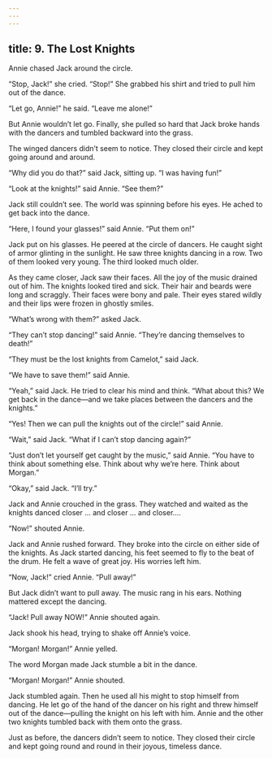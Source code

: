```yaml
---
---
---
```

title: 9. The Lost Knights
---



Annie chased Jack around the circle.

“Stop, Jack!” she cried. “Stop!” She grabbed his shirt and tried to pull him out of the dance.

“Let go, Annie!” he said. “Leave me alone!”

But Annie wouldn’t let go. Finally, she pulled so hard that Jack broke hands with the dancers and tumbled backward into the grass.

The winged dancers didn’t seem to notice. They closed their circle and kept going around and around.

“Why did you do that?” said Jack, sitting up. “I was having fun!”

“Look at the knights!” said Annie. “See them?”

Jack still couldn’t see. The world was spinning before his eyes. He ached to get back into the dance.

“Here, I found your glasses!” said Annie. “Put them on!”

Jack put on his glasses. He peered at the circle of dancers. He caught sight of armor glinting in the sunlight. He saw three knights dancing in a row. Two of them looked very young. The third looked much older.

As they came closer, Jack saw their faces. All the joy of the music drained out of him. The knights looked tired and sick. Their hair and beards were long and scraggly. Their faces were bony and pale. Their eyes stared wildly and their lips were frozen in ghostly smiles.

“What’s wrong with them?” asked Jack.

“They can’t stop dancing!” said Annie. “They’re dancing themselves to death!”

“They must be the lost knights from Camelot,” said Jack.

“We have to save them!” said Annie.

“Yeah,” said Jack. He tried to clear his mind and think. “What about this? We get back in the dance—and we take places between the dancers and the knights.”

“Yes! Then we can pull the knights out of the circle!” said Annie.

“Wait,” said Jack. “What if I can’t stop dancing again?”

“Just don’t let yourself get caught by the music,” said Annie. “You have to think about something else. Think about why we’re here. Think about Morgan.”

“Okay,” said Jack. “I’ll try.”

Jack and Annie crouched in the grass. They watched and waited as the knights danced closer … and closer … and closer.…

“Now!” shouted Annie.

Jack and Annie rushed forward. They broke into the circle on either side of the knights. As Jack started dancing, his feet seemed to fly to the beat of the drum. He felt a wave of great joy. His worries left him.

“Now, Jack!” cried Annie. “Pull away!”

But Jack didn’t want to pull away. The music rang in his ears. Nothing mattered except the dancing.

“Jack! Pull away NOW!” Annie shouted again.

Jack shook his head, trying to shake off Annie’s voice.

“Morgan! Morgan!” Annie yelled.

The word Morgan made Jack stumble a bit in the dance.

“Morgan! Morgan!” Annie shouted.

Jack stumbled again. Then he used all his might to stop himself from dancing. He let go of the hand of the dancer on his right and threw himself out of the dance—pulling the knight on his left with him. Annie and the other two knights tumbled back with them onto the grass.

Just as before, the dancers didn’t seem to notice. They closed their circle and kept going round and round in their joyous, timeless dance.